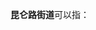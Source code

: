 '''昆仑路街道'''可以指：
{{PRC admin/disambig|63/28/01/001/000|65/02/03/003/000}}
{{disambig|cat=五字乡级行政区划-街道名消歧义}}